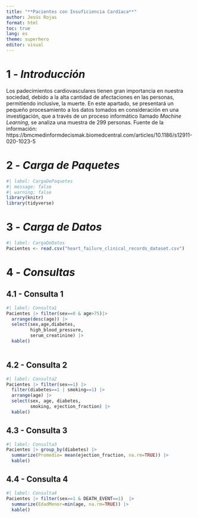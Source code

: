 ---
title: "**Pacientes con Insuficiencia Cardíaca**"
author: Jesús Rojas
format: html
toc: true
lang: es
theme: superhero
editor: visual
---

# 1 - *Introducción*

Los padecimientos cardiovasculares tienen gran importancia en nuestra sociedad, debido a la alta cantidad de afectaciones en las personas, permitiendo inclusive, la muerte. En este apartado, se presentará un pequeño procesamiento a los datos tomados en consideración en una investigación, que a través de un proceso informático llamado *Machine Learning*, se analiza una muestra de 299 personas.
Fuente de la información: https://bmcmedinformdecismak.biomedcentral.com/articles/10.1186/s12911-020-1023-5

# 2 - *Carga de Paquetes*

```{r}
#| label: CargaDePaquetes
#| message: false
#| warning: false
library(knitr)
library(tidyverse)

```

# 3 - *Carga de Datos*

```{r}
#| label: CargaDeDatos
Pacientes <- read.csv("heart_failure_clinical_records_dataset.csv")
```

# 4 - *Consultas*

## 4.1 - Consulta 1

```{r}
#| label: Consulta1
Pacientes |> filter(sex==0 & age>75)|> 
  arrange(desc(age)) |> 
  select(sex,age,diabetes,
         high_blood_pressure,
         serum_creatinine) |>
  kable() 
  
```

## 4.2 - Consulta 2

```{r}
#| label: Consulta2
Pacientes |> filter(sex==1) |> 
  filter(diabetes==1 | smoking==1) |>
  arrange(age) |>
  select(sex, age, diabetes, 
         smoking, ejection_fraction) |>
  kable()
```

## 4.3 - Consulta 3

```{r}
#| label: Consulta3
Pacientes |> group_by(diabetes) |>
  summarize(Promedio= mean(ejection_fraction, na.rm=TRUE)) |>
  kable()
```

## 4.4 - Consulta 4

```{r}
#| label: Consulta4
Pacientes |> filter(sex==1 & DEATH_EVENT==1)  |> 
  summarize(EdadMenor=min(age, na.rm=TRUE)) |>
  kable()
```
